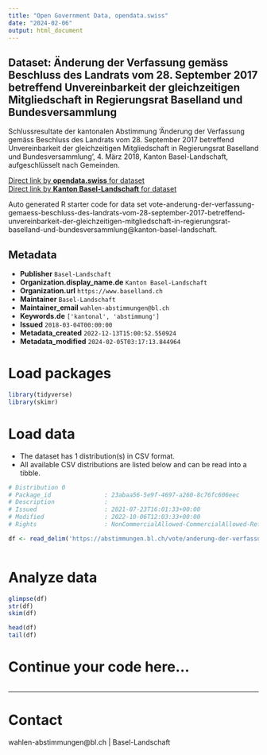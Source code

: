 ```yaml
---
title: "Open Government Data, opendata.swiss"
date: "2024-02-06"
output: html_document
---
```


## Dataset: Änderung der Verfassung gemäss Beschluss des Landrats vom 28. September 2017 betreffend Unvereinbarkeit der gleichzeitigen Mitgliedschaft in Regierungsrat Baselland und Bundesversammlung

Schlussresultate der kantonalen Abstimmung 'Änderung der Verfassung gemäss Beschluss des Landrats vom 28. September 2017 betreffend Unvereinbarkeit der gleichzeitigen Mitgliedschaft in Regierungsrat Baselland und Bundesversammlung', 4. März 2018, Kanton Basel-Landschaft, aufgeschlüsselt nach Gemeinden.

[Direct link by **opendata.swiss** for dataset](https://opendata.swiss/de/dataset/anderung-der-verfassung-gemass-beschluss-des-landrats-vom-28-september-2017-betreffend-unverein)<br>
[Direct link by **Kanton Basel-Landschaft** for dataset](https://abstimmungen.bl.ch/vote/anderung-der-verfassung-gemaess-beschluss-des-landrats-vom-28-september-2017-betreffend-unvereinbarkeit-der-gleichzeitigen-mitgliedschaft-in-regierungsrat-baselland-und-bundesversammlung/data)

Auto generated R starter code for data set vote-anderung-der-verfassung-gemaess-beschluss-des-landrats-vom-28-september-2017-betreffend-unvereinbarkeit-der-gleichzeitigen-mitgliedschaft-in-regierungsrat-baselland-und-bundesversammlung@kanton-basel-landschaft.

## Metadata

- **Publisher** `Basel-Landschaft`
- **Organization.display_name.de** `Kanton Basel-Landschaft`
- **Organization.url** `https://www.baselland.ch`
- **Maintainer** `Basel-Landschaft`
- **Maintainer_email** `wahlen-abstimmungen@bl.ch`
- **Keywords.de** `['kantonal', 'abstimmung']`
- **Issued** `2018-03-04T00:00:00`
- **Metadata_created** `2022-12-13T15:00:52.550924`
- **Metadata_modified** `2024-02-05T03:17:13.844964`


# Load packages

```r

library(tidyverse)
library(skimr)

```

# Load data

-   The dataset has 1 distribution(s) in CSV format.
-   All available CSV distributions are listed below and can be read into a tibble.

```r

# Distribution 0
# Package_id               : 23abaa56-5e9f-4697-a260-8c76fc606eec
# Description              : 
# Issued                   : 2021-07-23T16:01:33+00:00
# Modified                 : 2022-10-06T12:03:33+00:00
# Rights                   : NonCommercialAllowed-CommercialAllowed-ReferenceRequired

df <- read_delim('https://abstimmungen.bl.ch/vote/anderung-der-verfassung-gemaess-beschluss-des-landrats-vom-28-september-2017-betreffend-unvereinbarkeit-der-gleichzeitigen-mitgliedschaft-in-regierungsrat-baselland-und-bundesversammlung/data-csv')



```

# Analyze data

```r

glimpse(df)
str(df)
skim(df)

head(df)
tail(df)

```

# Continue your code here...

```r

```

------------------------------------------------------------------------

# Contact

wahlen-abstimmungen@bl.ch | Basel-Landschaft
